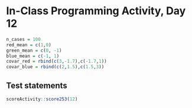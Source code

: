 # In-Class Programming Activity, Day 12

```r
n_cases = 100
red_mean = c(1,0)
green_mean = c(0, -1)
blue_mean = c(-1, 1)
covar_red = rbind(c(3,-1.7),c(-1.7,1))
covar_blue = rbind(c(2,1.5),c(1.5,3))
```



## Test statements

```r
scoreActivity::score253(12)
```